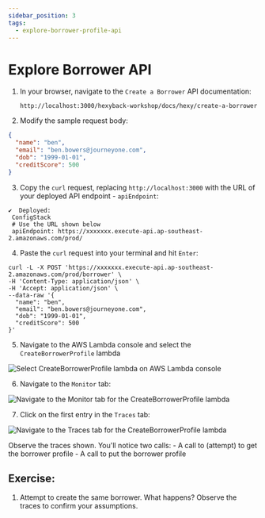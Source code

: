 ```yaml
---
sidebar_position: 3
tags:
  - explore-borrower-profile-api
---
```


# Explore Borrower API

1. In your browser, navigate to the `Create a Borrower` API documentation:

    ```text
    http://localhost:3000/hexyback-workshop/docs/hexy/create-a-borrower
    ```

2. Modify the sample request body:

  ```json
  { 
    "name": "ben",
    "email": "ben.bowers@journeyone.com",
    "dob": "1999-01-01",
    "creditScore": 500
  }
  ```
3. Copy the `curl` request, replacing `http://localhost:3000` with the URL of your deployed API endpoint - `apiEndpoint`:

  ```shell
  ✔  Deployed:
   ConfigStack
   # Use the URL shown below
   apiEndpoint: https://xxxxxxx.execute-api.ap-southeast-2.amazonaws.com/prod/ 
  ```

4. Paste the `curl` request into your terminal and hit `Enter`:

  ```shell
  curl -L -X POST 'https://xxxxxxx.execute-api.ap-southeast-2.amazonaws.com/prod/borrower' \
  -H 'Content-Type: application/json' \
  -H 'Accept: application/json' \
  --data-raw '{
    "name": "ben",
    "email": "ben.bowers@journeyone.com",
    "dob": "1999-01-01",
    "creditScore": 500
  }'
  ```

5. Navigate to the AWS Lambda console and select the `CreateBorrowerProfile` lambda

  ![Select `CreateBorrowerProfile` lambda on AWS Lambda console](/img/borrower/select-create-borrower-profile-lambda-aws-console.png)

6. Navigate to the `Monitor` tab:

  ![Navigate to the `Monitor` tab for the `CreateBorrowerProfile` lambda](/img/borrower/navigate-to-monitor-tab-for-create-borrower-profile-lambda.png)

7. Click on the first entry in the `Traces` tab:

  ![Navigate to the `Traces` tab for the `CreateBorrowerProfile` lambda](/img/borrower/navigate-to-traces-tab-for-create-borrower-profile-lambda.png)

  Observe the traces shown. You'll notice two calls:
    - A call to (attempt) to get the borrower profile
    - A call to put the borrower profile 

## Exercise:

1. Attempt to create the same borrower. What happens? Observe the traces to confirm your assumptions.

